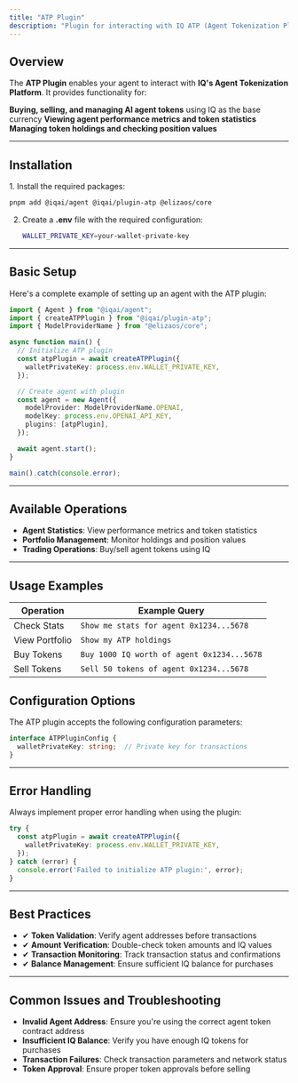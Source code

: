 ```yaml
---
title: "ATP Plugin"
description: "Plugin for interacting with IQ ATP (Agent Tokenization Platform) for managing AI agent tokens"
---
```



## Overview

The **ATP Plugin** enables your agent to interact with **IQ's Agent Tokenization Platform**. It provides functionality for:

**Buying, selling, and managing AI agent tokens** using IQ as the base currency
**Viewing agent performance metrics and token statistics**
**Managing token holdings and checking position values**

---

## Installation

<Steps>
1. Install the required packages:

   ```bash
   pnpm add @iqai/agent @iqai/plugin-atp @elizaos/core
   ```

2. Create a **.env** file with the required configuration:

   ```bash
   WALLET_PRIVATE_KEY=your-wallet-private-key
   ```
</Steps>

---

## Basic Setup

Here's a complete example of setting up an agent with the ATP plugin:

```typescript
import { Agent } from "@iqai/agent";
import { createATPPlugin } from "@iqai/plugin-atp";
import { ModelProviderName } from "@elizaos/core";

async function main() {
  // Initialize ATP plugin
  const atpPlugin = await createATPPlugin({
    walletPrivateKey: process.env.WALLET_PRIVATE_KEY,
  });

  // Create agent with plugin
  const agent = new Agent({
    modelProvider: ModelProviderName.OPENAI,
    modelKey: process.env.OPENAI_API_KEY,
    plugins: [atpPlugin],
  });

  await agent.start();
}

main().catch(console.error);
```

---

## Available Operations

- **Agent Statistics**: View performance metrics and token statistics
- **Portfolio Management**: Monitor holdings and position values
- **Trading Operations**: Buy/sell agent tokens using IQ


---

## Usage Examples

| Operation | Example Query |
|-----------|--------------|
| Check Stats | `Show me stats for agent 0x1234...5678` |
| View Portfolio | `Show my ATP holdings` |
| Buy Tokens | `Buy 1000 IQ worth of agent 0x1234...5678` |
| Sell Tokens | `Sell 50 tokens of agent 0x1234...5678` |


## Configuration Options

The ATP plugin accepts the following configuration parameters:

```typescript
interface ATPPluginConfig {
  walletPrivateKey: string;  // Private key for transactions
}
```

---

## Error Handling

Always implement proper error handling when using the plugin:

```typescript
try {
  const atpPlugin = await createATPPlugin({
    walletPrivateKey: process.env.WALLET_PRIVATE_KEY,
  });
} catch (error) {
  console.error('Failed to initialize ATP plugin:', error);
}
```

---

## Best Practices

- ✔ **Token Validation**: Verify agent addresses before transactions
- ✔ **Amount Verification**: Double-check token amounts and IQ values
- ✔ **Transaction Monitoring**: Track transaction status and confirmations
- ✔ **Balance Management**: Ensure sufficient IQ balance for purchases

---

## Common Issues and Troubleshooting

- **Invalid Agent Address**: Ensure you're using the correct agent token contract address
- **Insufficient IQ Balance**: Verify you have enough IQ tokens for purchases
- **Transaction Failures**: Check transaction parameters and network status
- **Token Approval**: Ensure proper token approvals before selling
